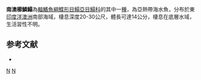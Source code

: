 {{Speciesbox
| taxon = Aseraggodes haackeanus
| image = FMIB 45748 Aseraggodes haackeana.jpeg
| status = NE
| status_system = IUCN3.1
| binomial_authority = [[Steindachner|Steindachner]], 1883
| synonyms = *''Solea haackeana, Steindachner, 1883''
*''Aseraggodes haackeana, Steindachner, 1883''
}}

'''南澳櫛鱗鰨'''為[[輻鰭魚綱|輻鰭魚綱]][[鰈形目|鰈形目]][[鰨亞目|鰨亞目]][[鰨科|鰨科]]的其中一[[種|種]]，為亞熱帶海水魚，分布於東[[印度洋|印度洋]][[澳洲|澳洲]]南部海域，棲息深度20-30公尺，體長可達14公分，棲息在底層水域，生活習性不明。
==参考文献==
*{{FishBase_species|genus=Aseraggodes|species=haackeanus|year=2014|month=4}}

{{taxonbar}}
[[Category:_1883年描述的鱼类|N]]
[[Category:櫛鱗鰨屬|N]]